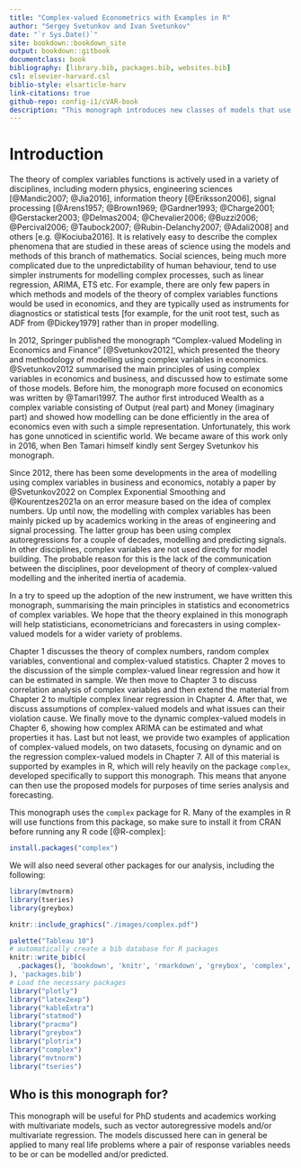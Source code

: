 ```yaml
--- 
title: "Complex-valued Econometrics with Examples in R"
author: "Sergey Svetunkov and Ivan Svetunkov"
date: "`r Sys.Date()`"
site: bookdown::bookdown_site
output: bookdown::gitbook
documentclass: book
bibliography: [library.bib, packages.bib, websites.bib]
csl: elsevier-harvard.csl
biblio-style: elsarticle-harv
link-citations: true
github-repo: config-i1/cVAR-book
description: "This monograph introduces new classes of models that use instrument of complex variables. This is for internal use only."
---
```


# Introduction {-}
The theory of complex variables functions is actively used in a variety of disciplines, including modern physics, engineering sciences [@Mandic2007; @Jia2016], information theory [@Eriksson2006], signal processing [@Arens1957; @Brown1969; @Gardner1993; @Charge2001; @Gerstacker2003; @Delmas2004; @Chevalier2006; @Buzzi2006; @Percival2006; @Taubock2007; @Rubin-Delanchy2007; @Adali2008] and others [e.g. @Kociuba2016]. It is relatively easy to describe the complex phenomena that are studied in these areas of science using the models and methods of this branch of mathematics. Social sciences, being much more complicated due to the unpredictability of human behaviour, tend to use simpler instruments for modelling complex processes, such as linear regression, ARIMA, ETS etc. For example, there are only few papers in which methods and models of the theory of complex variables functions would be used in economics, and they are typically used as instruments for diagnostics or statistical tests [for example, for the unit root test, such as ADF from @Dickey1979] rather than in proper modelling.

In 2012, Springer published the monograph “Complex-valued Modeling in Economics and Finance” [@Svetunkov2012], which presented the theory and methodology of modelling using complex variables in economics. @Svetunkov2012 summarised the main principles of using complex variables in economics and business, and discussed how to estimate some of those models. Before him, the monograph more focused on economics was written by @Tamari1997. The author first introduced Wealth as a complex variable consisting of Output (real part) and Money (imaginary part) and showed how modelling can be done efficiently in the area of economics even with such a simple representation. Unfortunately, this work has gone unnoticed in scientific world. We became aware of this work only in 2016, when Ben Tamari himself kindly sent Sergey Svetunkov his monograph.

Since 2012, there has been some developments in the area of modelling using complex variables in business and economics, notably a paper by @Svetunkov2022 on Complex Exponential Smoothing and @Kourentzes2021a on an error measure based on the idea of complex numbers. Up until now, the modelling with complex variables has been mainly picked up by academics working in the areas of engineering and signal processing. The latter group has been using complex autoregressions for a couple of decades, modelling and predicting signals. In other disciplines, complex variables are not used directly for model building. The probable reason for this is the lack of the communication between the disciplines, poor development of theory of complex-valued modelling and the inherited inertia of academia.

In a try to speed up the adoption of the new instrument, we have written this monograph, summarising the main principles in statistics and econometrics of complex variables. We hope that the theory explained in this monograph will help statisticians, econometricians and forecasters in using complex-valued models for a wider variety of problems.

Chapter 1 discusses the theory of complex numbers, random complex variables, conventional and complex-valued statistics. Chapter 2 moves to the discussion of the simple complex-valued linear regression and how it can be estimated in sample. We then move to Chapter 3 to discuss correlation analysis of complex variables and then extend the material from Chapter 2 to multiple complex linear regression in Chapter 4. After that, we discuss assumptions of complex-valued models and what issues can their violation cause. We finally move to the dynamic complex-valued models in Chapter 6, showing how complex ARIMA can be estimated and what properties it has. Last but not least, we provide two examples of application of complex-valued models, on two datasets, focusing on dynamic and on the regression complex-valued models in Chapter 7. All of this material is supported by examples in R, which will rely heavily on the package `complex`, developed specifically to support this monograph. This means that anyone can then use the proposed models for purposes of time series analysis and forecasting.

<!-- This work was partially supported by the Russian Foundation for Basic Research (grant No. 19-010-00610\19 "Theory, methods and methodologies of forecasting economic development by autoregression models of complex variables"). Thanks to this support, it became possible to carry out this research in general, forming a new scientific direction in statistical modelling and short-term forecasting. -->

<!-- The authors are grateful to those young scientists of St. Petersburg Polytechnic University of Peter the Great, who participated in this study, patiently testing the author's hypotheses. They helped forming the theory behind some of the models discussed in this monograph. We are pleased to mention their names: Evgeny Goltsev, Nikolai Pitukhin, Victoria Matskevich, Yulia Selivanova, Galina Siruk and Nazira Shaikhleeva. -->

This monograph uses the `complex` package for R. Many of the examples in R will use functions from this package, so make sure to install it from CRAN before running any R code [@R-complex]:
```r
install.packages("complex")
```

We will also need several other packages for our analysis, including the following:
```r
library(mvtnorm)
library(tseries)
library(greybox)
```

```r
knitr::include_graphics("./images/complex.pdf")
```

```r
palette("Tableau 10")
# automatically create a bib database for R packages
knitr::write_bib(c(
  .packages(), 'bookdown', 'knitr', 'rmarkdown', 'greybox', 'complex', 'plotrix', 'plotly', 'mvtnorm', 'tseries', 'datasets'
), 'packages.bib')
# Load the necessary packages
library("plotly")
library("latex2exp")
library("kableExtra")
library("statmod")
library("pracma")
library("greybox")
library("plotrix")
library("complex")
library("mvtnorm")
library("tseries")
```


## Who is this monograph for? {-}
This monograph will be useful for PhD students and academics working with multivariate models, such as vector autoregressive models and/or multivariate regression. The models discussed here can in general be applied to many real life problems where a pair of response variables needs to be or can be modelled and/or predicted. 


